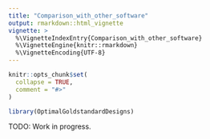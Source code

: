 ---
title: "Comparison_with_other_software"
output: rmarkdown::html_vignette
vignette: >
  %\VignetteIndexEntry{Comparison_with_other_software}
  %\VignetteEngine{knitr::rmarkdown}
  %\VignetteEncoding{UTF-8}
---

```{r, include = FALSE}
knitr::opts_chunk$set(
  collapse = TRUE,
  comment = "#>"
)
```

```{r setup}
library(OptimalGoldstandardDesigns)
```

TODO: Work in progress.
